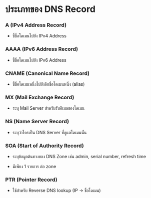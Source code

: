 
# ประเภทของ DNS Record

### A (IPv4 Address Record)

- ชี้ชื่อโดเมนไปยัง IPv4 Address

### AAAA (IPv6 Address Record)

- ชี้ชื่อโดเมนไปยัง IPv6 Address

### CNAME (Canonical Name Record)

- ชี้ชื่อโดเมนหนึ่งไปยังอีกชื่อโดเมนหนึ่ง (alias)

### MX (Mail Exchange Record)

- ระบุ Mail Server สำหรับรับอีเมลของโดเมน

### NS (Name Server Record)

- ระบุว่าใครเป็น DNS Server ที่ดูแลโดเมนนั้น

### SOA (Start of Authority Record)

- ระบุข้อมูลต้นทางของ DNS Zone เช่น admin, serial number, refresh time

- มีเพียง 1 รายการ ต่อ zone

### PTR (Pointer Record)

- ใช้สำหรับ Reverse DNS lookup (IP -\> ชื่อโดเมน)